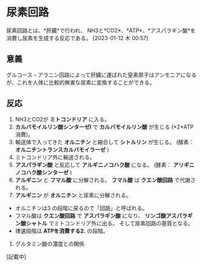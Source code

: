 # 尿素回路

尿素回路とは、\*肝臓\*で行われ、
NH3と\*CO2\*、\*ATP\*、\*アスパラギン酸\*を消費し尿素を生成する反応である。
\[2023-01-12 木 00:57\]

## 意義

グルコース・アラニン回路によって肝臓に運ばれた窒素原子はアンモニアになるが、これを人体に比較的無害な尿素に変換することができる。

## 反応

1.  NH3とCO2が **ミトコンドリア** に入る。
2.  **カルバモイルリン酸シンターゼI** で **カルバモイルリン酸** が生じる
    (\*2\*ATP消費)。
3.  輸送体で入ってきた **オルニチン** と縮合して **シトルリン**
    が生じる。 (酵素： **オルニチントランスカルバモイラーゼ** )
4.  ミトコンドリア外に輸送される。
5.  **アスパラギン酸** と反応して **アルギニノコハク酸** になる。
    (酵素： **アリギニノコハク酸シンターゼ** )
6.  **アルギニン** と **フマル酸** に分解される。 **フマル酸** は
    **クエン酸回路** で代謝される。
7.  **アルギニン** が **オルニチン** と尿素に分解される。

- オルニチンは3.の段階に戻るので「回路」と呼ばれる。
- フマル酸は **クエン酸回路** で **アスパラギン酸** になり、
  **リンゴ酸アスパラギン酸シャトル** でミトコンドリア外に出る。
  そして尿素回路の基質となる。
- 律速段階は **ATPを消費する2.** の段階。

1.  グルタミン酸の濃度との関係

[記載中]
